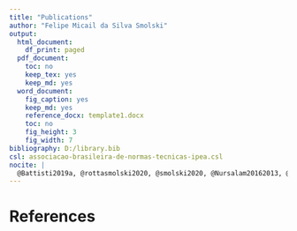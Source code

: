 ```yaml
---
title: "Publications"
author: "Felipe Micail da Silva Smolski"
output:
  html_document:
    df_print: paged
  pdf_document:
    toc: no
    keep_tex: yes
    keep_md: yes    
  word_document:
    fig_caption: yes
    keep_md: yes
    reference_docx: template1.docx
    toc: no
    fig_height: 3
    fig_width: 7
bibliography: D:/library.bib
csl: associacao-brasileira-de-normas-tecnicas-ipea.csl
nocite: |
  @Battisti2019a, @rottasmolski2020, @smolski2020, @Nursalam20162013, @Lima, @Smolski2019, @Smolski2018a, @Smolski2017j
---
```




# References






